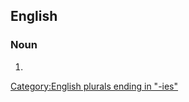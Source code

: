 ==English==

===Noun===
{{head|en|noun form}}

# {{plural of|embassy|lang=en}}

[[Category:English plurals ending in "-ies"]]